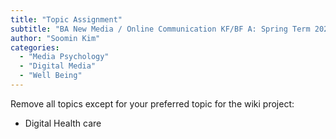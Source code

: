 ```yaml
---
title: "Topic Assignment"
subtitle: "BA New Media / Online Communication KF/BF A: Spring Term 2023"
author: "Soomin Kim"
categories:
  - "Media Psychology"
  - "Digital Media"
  - "Well Being"
---
```


Remove all topics except for your preferred topic for the wiki project:

- Digital Health care
